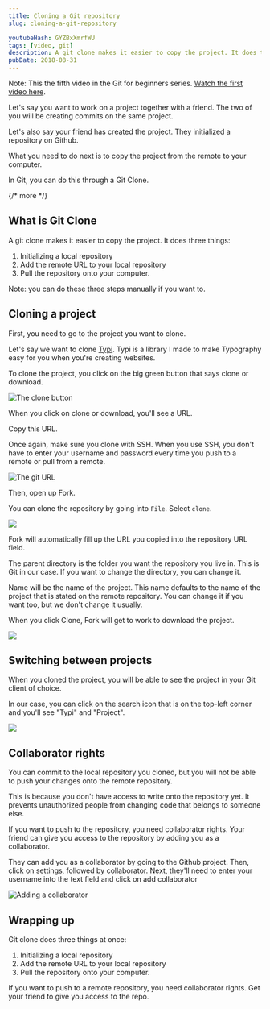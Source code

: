 ```yaml
---
title: Cloning a Git repository
slug: cloning-a-git-repository

youtubeHash: GYZBxXmrfWU
tags: [video, git]
description: A git clone makes it easier to copy the project. It does three things. 1) Initializing a local repository 2) Add the remote URL to your local repository 3) Pull the repository onto your computer.
pubDate: 2018-08-31
---
```


Note: This the fifth video in the Git for beginners series. [Watch the first video here][1].

Let's say you want to work on a project together with a friend. The two of you will be creating commits on the same project.

Let's also say your friend has created the project. They initialized a repository on Github.

What you need to do next is to copy the project from the remote to your computer.

In Git, you can do this through a Git Clone.

{/* more */}

## What is Git Clone

A git clone makes it easier to copy the project. It does three things:

1. Initializing a local repository
2. Add the remote URL to your local repository
3. Pull the repository onto your computer.

Note: you can do these three steps manually if you want to.

## Cloning a project

First, you need to go to the project you want to clone.

Let's say we want to clone [Typi](). Typi is a library I made to make Typography easy for you when you're creating websites.

To clone the project, you click on the big green button that says clone or download.

<Image src="/assets/2018/git-clone/clone.png" alt="The clone button" />

When you click on clone or download, you'll see a URL.

Copy this URL.

Once again, make sure you clone with SSH. When you use SSH, you don't have to enter your username and password every time you push to a remote or pull from a remote.

<Image src="/assets/2018/git-clone/git-url.png" alt="The git URL" />

Then, open up Fork.

You can clone the repository by going into `File`. Select `clone`.

<Image
  src="/assets/2018/git-clone/fork-clone.png"
  caption="The clone menu in Fork"
/>

Fork will automatically fill up the URL you copied into the repository URL field.

The parent directory is the folder you want the repository you live in. This is Git in our case. If you want to change the directory, you can change it.

Name will be the name of the project. This name defaults to the name of the project that is stated on the remote repository. You can change it if you want too, but we don't change it usually.

When you click Clone, Fork will get to work to download the project.

<Image src="/assets/2018/git-clone/cloned.png" caption="Project cloned" />

## Switching between projects

When you cloned the project, you will be able to see the project in your Git client of choice.

In our case, you can click on the search icon that is on the top-left corner and you'll see "Typi" and "Project".

<Image
  src="/assets/2018/git-clone/switch.png"
  caption="Switching between projects"
/>

## Collaborator rights

You can commit to the local repository you cloned, but you will not be able to push your changes onto the remote repository.

This is because you don't have access to write onto the repository yet. It prevents unauthorized people from changing code that belongs to someone else.

If you want to push to the repository, you need collaborator rights. Your friend can give you access to the repository by adding you as a collaborator.

They can add you as a collaborator by going to the Github project. Then, click on settings, followed by collaborator. Next, they'll need to enter your username into the text field and click on add collaborator

<Image
  src="/assets/2018/git-clone/collaborator.png"
  alt="Adding a collaborator"
/>

## Wrapping up

Git clone does three things at once:

1. Initializing a local repository
2. Add the remote URL to your local repository
3. Pull the repository onto your computer.

If you want to push to a remote repository, you need collaborator rights. Get your friend to give you access to the repo.

[1]: /blog/setting-up-git
